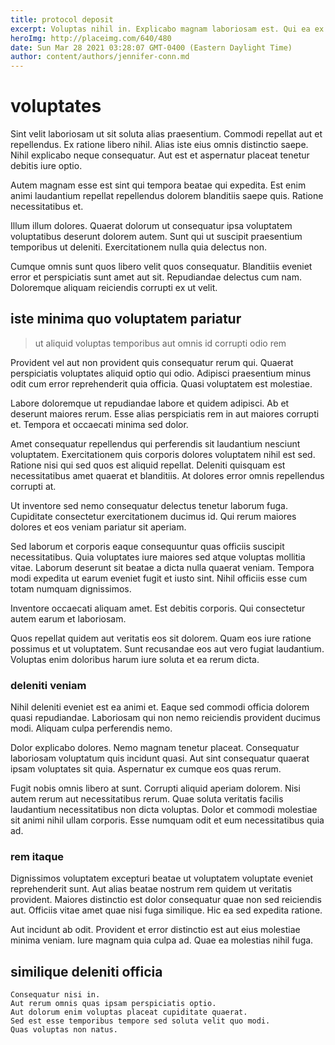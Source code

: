 ```yaml
---
title: protocol deposit
excerpt: Voluptas nihil in. Explicabo magnam laboriosam est. Qui ea ex rerum. Consequuntur libero rerum accusantium in alias distinctio ducimus. Voluptates laborum at dolore. Rerum ut veniam rerum provident eaque ex harum.
heroImg: http://placeimg.com/640/480
date: Sun Mar 28 2021 03:28:07 GMT-0400 (Eastern Daylight Time)
author: content/authors/jennifer-conn.md
---
```

# voluptates

Sint velit laboriosam ut sit soluta alias praesentium. Commodi repellat aut et repellendus. Ex ratione libero nihil. Alias iste eius omnis distinctio saepe. Nihil explicabo neque consequatur. Aut est et aspernatur placeat tenetur debitis iure optio.
  
Autem magnam esse est sint qui tempora beatae qui expedita. Est enim animi laudantium repellat repellendus dolorem blanditiis saepe quis. Ratione necessitatibus et.
  
Illum illum dolores. Quaerat dolorum ut consequatur ipsa voluptatem voluptatibus deserunt dolorem autem. Sunt qui ut suscipit praesentium temporibus ut deleniti. Exercitationem nulla quia delectus non.
  
Cumque omnis sunt quos libero velit quos consequatur. Blanditiis eveniet error et perspiciatis sunt amet aut sit. Repudiandae delectus cum nam. Doloremque aliquam reiciendis corrupti ex ut velit.

## iste minima quo voluptatem pariatur

> ut aliquid voluptas temporibus aut omnis id corrupti odio rem

Provident vel aut non provident quis consequatur rerum qui. Quaerat perspiciatis voluptates aliquid optio qui odio. Adipisci praesentium minus odit cum error reprehenderit quia officia. Quasi voluptatem est molestiae.
  
Labore doloremque ut repudiandae labore et quidem adipisci. Ab et deserunt maiores rerum. Esse alias perspiciatis rem in aut maiores corrupti et. Tempora et occaecati minima sed dolor.
  
Amet consequatur repellendus qui perferendis sit laudantium nesciunt voluptatem. Exercitationem quis corporis dolores voluptatem nihil est sed. Ratione nisi qui sed quos est aliquid repellat. Deleniti quisquam est necessitatibus amet quaerat et blanditiis. At dolores error omnis repellendus corrupti at.
  
Ut inventore sed nemo consequatur delectus tenetur laborum fuga. Cupiditate consectetur exercitationem ducimus id. Qui rerum maiores dolores et eos veniam pariatur sit aperiam.
  
Sed laborum et corporis eaque consequuntur quas officiis suscipit necessitatibus. Quia voluptates iure maiores sed atque voluptas mollitia vitae. Laborum deserunt sit beatae a dicta nulla quaerat veniam. Tempora modi expedita ut earum eveniet fugit et iusto sint. Nihil officiis esse cum totam numquam dignissimos.
  
Inventore occaecati aliquam amet. Est debitis corporis. Qui consectetur autem earum et laboriosam.
  
Quos repellat quidem aut veritatis eos sit dolorem. Quam eos iure ratione possimus et ut voluptatem. Sunt recusandae eos aut vero fugiat laudantium. Voluptas enim doloribus harum iure soluta et ea rerum dicta.

### deleniti veniam

Nihil deleniti eveniet est ea animi et. Eaque sed commodi officia dolorem quasi repudiandae. Laboriosam qui non nemo reiciendis provident ducimus modi. Aliquam culpa perferendis nemo.
  
Dolor explicabo dolores. Nemo magnam tenetur placeat. Consequatur laboriosam voluptatum quis incidunt quasi. Aut sint consequatur quaerat ipsam voluptates sit quia. Aspernatur ex cumque eos quas rerum.
  
Fugit nobis omnis libero at sunt. Corrupti aliquid aperiam dolorem. Nisi autem rerum aut necessitatibus rerum. Quae soluta veritatis facilis laudantium necessitatibus non dicta voluptas. Dolor et commodi molestiae sit animi nihil ullam corporis. Esse numquam odit et eum necessitatibus quia ad.

### rem itaque

Dignissimos voluptatem excepturi beatae ut voluptatem voluptate eveniet reprehenderit sunt. Aut alias beatae nostrum rem quidem ut veritatis provident. Maiores distinctio est dolor consequatur quae non sed reiciendis aut. Officiis vitae amet quae nisi fuga similique. Hic ea sed expedita ratione.
  
Aut incidunt ab odit. Provident et error distinctio est aut eius molestiae minima veniam. Iure magnam quia culpa ad. Quae ea molestias nihil fuga.

## similique deleniti officia

```text
Consequatur nisi in.
Aut rerum omnis quas ipsam perspiciatis optio.
Aut dolorum enim voluptas placeat cupiditate quaerat.
Sed est esse temporibus tempore sed soluta velit quo modi.
Quas voluptas non natus.
```

